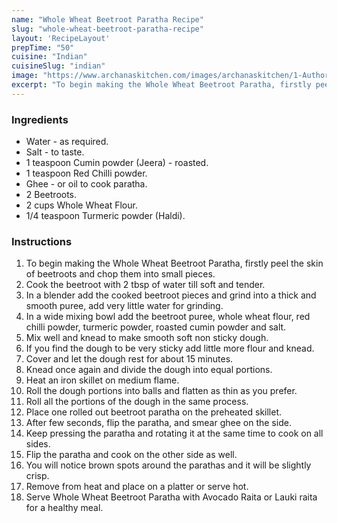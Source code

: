 ---
name: "Whole Wheat Beetroot Paratha Recipe"
slug: "whole-wheat-beetroot-paratha-recipe"
layout: 'RecipeLayout'
prepTime: "50"
cuisine: "Indian"
cuisineSlug: "indian"
image: "https://www.archanaskitchen.com/images/archanaskitchen/1-Author/Jyothi_Rajesh/Whole_Wheat_Beetroot_Paratha_1_2.jpg"
excerpt: "To begin making the Whole Wheat Beetroot Paratha, firstly peel the skin of beetroots and chop them into small pieces"
---

### Ingredients

- Water - as required.
- Salt - to taste.
- 1 teaspoon Cumin powder (Jeera) - roasted.
- 1 teaspoon Red Chilli powder.
- Ghee - or oil to cook paratha.
- 2 Beetroots.
- 2 cups Whole Wheat Flour.
- 1/4 teaspoon Turmeric powder (Haldi).

### Instructions

1. To begin making the Whole Wheat Beetroot Paratha, firstly peel the skin of beetroots and chop them into small pieces.
1. Cook the beetroot with 2 tbsp of water till soft and tender.
1. In a blender add the cooked beetroot pieces and grind into a thick and smooth puree, add very little water for grinding.
1. In a wide mixing bowl add the beetroot puree, whole wheat flour, red chilli powder, turmeric powder, roasted cumin powder and salt.
1. Mix well and knead to make smooth soft non sticky dough.
1. If you find the dough to be very sticky add little more flour and knead.
1. Cover and let the dough rest for about 15 minutes.
1. Knead once again and divide the dough into equal portions.
1. Heat an iron skillet on medium flame.
1. Roll the dough portions into balls and flatten as thin as you prefer.
1. Roll all the portions of the dough in the same process.
1. Place one rolled out beetroot paratha on the preheated skillet.
1. After few seconds, flip the paratha, and smear ghee on the side.
1. Keep pressing the paratha and rotating it at the same time to cook on all sides.
1. Flip the paratha and cook on the other side as well.
1. You will notice brown spots around the parathas and it will be slightly crisp.
1. Remove from heat and place on a platter or serve hot.
1. Serve Whole Wheat Beetroot Paratha with Avocado Raita or Lauki raita for a healthy meal.
